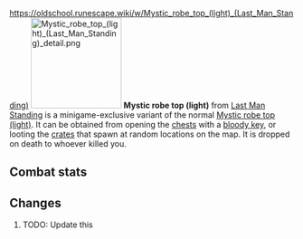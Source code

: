 https://oldschool.runescape.wiki/w/Mystic_robe_top_(light)_(Last_Man_Standing)
{{Infobox Item
|name = Mystic robe top (light)
|image = [[File:Mystic robe top (light) (Last Man Standing).png]]
|release = [[4 August]] [[2016]]
|update = Last Man Standing Beta and Splashing Restrictions  # TODO: Update this
|members = No
|quest = No
|tradeable = No
|placeholder = No
|equipable = Yes
|stackable = No
|noteable = Yes
|options = Wield, Drop   # TODO: Update this
|examine = The upper half of a bright magical robe.
|value = 1
|alchable = No
|weight = 2.721
|id = 27160
}}
[[File:Mystic robe top (light) (Last Man Standing) detail.png|160px|left]]
'''Mystic robe top (light)''' from [[Last Man Standing]] is a minigame-exclusive variant of the normal [[Mystic robe top (light)]]. It can be obtained from opening the [[Chest (Last Man Standing)|chests]] with a [[bloody key]], or looting the [[Crate (Last Man Standing)|crates]] that spawn at random locations on the map. It is dropped on death to whoever killed you.

==Combat stats==
{{Infobox Bonuses
|astab = 0
|aslash = 0
|acrush = 0
|amagic = 20
|arange = 0
|dstab = 0
|dslash = 0
|dcrush = 0
|dmagic = 20
|drange = 0
|str = 0
|rstr = 0
|mdmg = 0
|prayer = 0
|slot = body
|image = [[File:Mystic robe top (light) equipped male.png|160px]]
|altimage = [[File:Mystic robe top (light) equipped female.png|160px]]
}}

==Changes==
# TODO: Update this
{{Subject changes header}}
{{Subject changes
|date = 4 August 2016
|update = Last Man Standing
|change = The item was made fully available with the release of Last Man Standing.
}}
{{Subject changes footer}}

{{Last Man Standing In-game Items}}